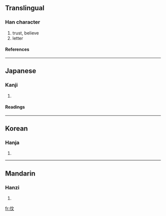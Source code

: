 {{see|信}}

==Translingual==
===Han character===
{{Han char|rad=人|as=04|sn=6|four=|canj=人卜大 (OYK)}}
# trust, believe
# letter
====References====
{{Han ref|kx=0096.121|hdz=10125.051|uh=4F29|ud=20265}}
----
==Japanese==
===Kanji===
{{ja-kanji|grade=|rs=人04}}
# {{defn|Japanese}}
====Readings====
{{ja-readings|on=[[しん]] (shin)|kun=[[まこと]] (makoto), [[たより]] (tayori), [[まかせる]] (makaseru)}}
----
==Korean==
===Hanja===
{{ko-hanja|hangeul=신|rv=sin|mr=sin}}
# {{defn|Korean}}
----
==Mandarin==
===Hanzi===
{{cmn-hanzi|pin=[[xìn]] (xin4)|wg=hsin<sup>4</sup>}}
# {{defn|Mandarin}}

[[fr:伩]]